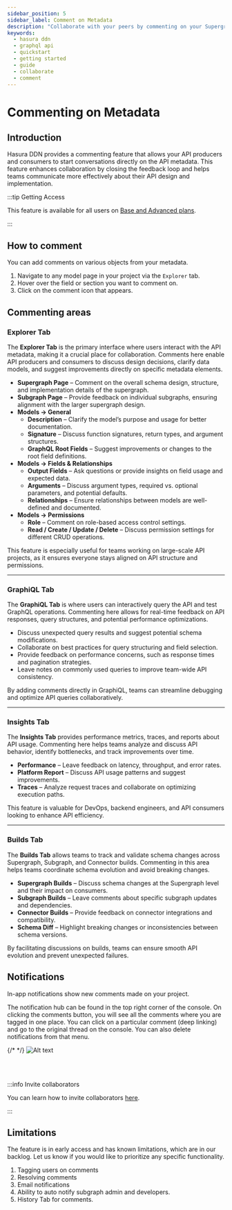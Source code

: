 ```yaml
---
sidebar_position: 5
sidebar_label: Comment on Metadata
description: "Collaborate with your peers by commenting on your Supergraph Metadata"
keywords:
  - hasura ddn
  - graphql api
  - quickstart
  - getting started
  - guide
  - collaborate
  - comment
---
```



# Commenting on Metadata

## Introduction

Hasura DDN provides a commenting feature that allows your API producers and consumers to start conversations directly on
the API metadata. This feature enhances collaboration by closing the feedback loop and helps teams communicate more
effectively about their API design and implementation.

:::tip Getting Access

This feature is available for all users on [Base and Advanced plans](https://hasura.io/pricing).

:::

## How to comment

You can add comments on various objects from your metadata.

1. Navigate to any model page in your project via the `Explorer` tab.
2. Hover over the field or section you want to comment on.
3. Click on the comment icon that appears.

<Thumbnail src="/img/get-started/console_comment-create.png" alt="Hover over fields to add comments" width="1000" />

## Commenting areas

### Explorer Tab

The **Explorer Tab** is the primary interface where users interact with the API metadata, making it a crucial place for
collaboration. Comments here enable API producers and consumers to discuss design decisions, clarify data models, and
suggest improvements directly on specific metadata elements.

- **Supergraph Page** – Comment on the overall schema design, structure, and implementation details of the supergraph.
- **Subgraph Page** – Provide feedback on individual subgraphs, ensuring alignment with the larger supergraph design.
- **Models → General**
  - **Description** – Clarify the model’s purpose and usage for better documentation.
  - **Signature** – Discuss function signatures, return types, and argument structures.
  - **GraphQL Root Fields** – Suggest improvements or changes to the root field definitions.
- **Models → Fields & Relationships**
  - **Output Fields** – Ask questions or provide insights on field usage and expected data.
  - **Arguments** – Discuss argument types, required vs. optional parameters, and potential defaults.
  - **Relationships** – Ensure relationships between models are well-defined and documented.
- **Models → Permissions**
  - **Role** – Comment on role-based access control settings.
  - **Read / Create / Update / Delete** – Discuss permission settings for different CRUD operations.

This feature is especially useful for teams working on large-scale API projects, as it ensures everyone stays aligned on
API structure and permissions.

<Thumbnail src="/img/get-started/comments_explorer.png" alt="Comments on Explorer" width="800" />

---

### GraphiQL Tab

The **GraphiQL Tab** is where users can interactively query the API and test GraphQL operations. Commenting here allows
for real-time feedback on API responses, query structures, and potential performance optimizations.

- Discuss unexpected query results and suggest potential schema modifications.
- Collaborate on best practices for query structuring and field selection.
- Provide feedback on performance concerns, such as response times and pagination strategies.
- Leave notes on commonly used queries to improve team-wide API consistency.

By adding comments directly in GraphiQL, teams can streamline debugging and optimize API queries collaboratively.

<Thumbnail src="/img/get-started/comments_graphiql.png" alt="Comments on GraphiQL" width="800" />

---

### Insights Tab

The **Insights Tab** provides performance metrics, traces, and reports about API usage. Commenting here helps teams
analyze and discuss API behavior, identify bottlenecks, and track improvements over time.

- **Performance** – Leave feedback on latency, throughput, and error rates.
- **Platform Report** – Discuss API usage patterns and suggest improvements.
- **Traces** – Analyze request traces and collaborate on optimizing execution paths.

This feature is valuable for DevOps, backend engineers, and API consumers looking to enhance API efficiency.

<Thumbnail src="/img/get-started/comments_insights.png" alt="Comments on Insights" width="800" />

---

### Builds Tab

The **Builds Tab** allows teams to track and validate schema changes across Supergraph, Subgraph, and Connector builds.
Commenting in this area helps teams coordinate schema evolution and avoid breaking changes.

- **Supergraph Builds** – Discuss schema changes at the Supergraph level and their impact on consumers.
- **Subgraph Builds** – Leave comments about specific subgraph updates and dependencies.
- **Connector Builds** – Provide feedback on connector integrations and compatibility.
- **Schema Diff** – Highlight breaking changes or inconsistencies between schema versions.

By facilitating discussions on builds, teams can ensure smooth API evolution and prevent unexpected failures.

<Thumbnail src="/img/get-started/comments_builds.png" alt="Comments on Builds" width="800" />

## Notifications

In-app notifications show new comments made on your project.

The notification hub can be found in the top right corner of the console. On clicking the comments button, you will see
all the comments where you are tagged in one place. You can click on a particular comment (deep linking) and go to the
original thread on the console. You can also delete notifications from that menu.

{/* <Thumbnail src="/img/get-started/comments_notification.png" alt="Notifications" width="100" height="100" /> */}
![Alt text](/img/get-started/comments_notification.png)

<br />
<br />

:::info Invite collaborators

You can learn how to invite collaborators [here](/project-configuration/project-management/manage-collaborators.mdx).

:::

## Limitations

The feature is in early access and has known limitations, which are in our backlog. Let us know if you would like to
prioritize any specific functionality.

1. Tagging users on comments
2. Resolving comments
3. Email notifications
4. Ability to auto notify subgraph admin and developers.
5. History Tab for comments.
